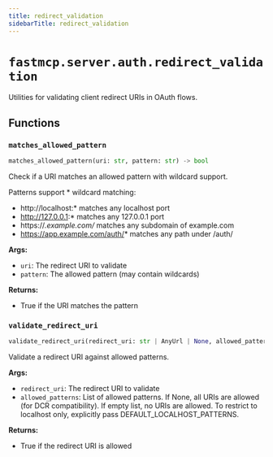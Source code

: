 ```yaml
---
title: redirect_validation
sidebarTitle: redirect_validation
---
```


# `fastmcp.server.auth.redirect_validation`


Utilities for validating client redirect URIs in OAuth flows.

## Functions

### `matches_allowed_pattern` <sup><a href="https://github.com/jlowin/fastmcp/blob/main/src/fastmcp/server/auth/redirect_validation.py#L8" target="_blank"><Icon icon="github" style="width: 14px; height: 14px;" /></a></sup>

```python
matches_allowed_pattern(uri: str, pattern: str) -> bool
```


Check if a URI matches an allowed pattern with wildcard support.

Patterns support * wildcard matching:
- http://localhost:* matches any localhost port
- http://127.0.0.1:* matches any 127.0.0.1 port
- https://*.example.com/* matches any subdomain of example.com
- https://app.example.com/auth/* matches any path under /auth/

**Args:**
- `uri`: The redirect URI to validate
- `pattern`: The allowed pattern (may contain wildcards)

**Returns:**
- True if the URI matches the pattern


### `validate_redirect_uri` <sup><a href="https://github.com/jlowin/fastmcp/blob/main/src/fastmcp/server/auth/redirect_validation.py#L28" target="_blank"><Icon icon="github" style="width: 14px; height: 14px;" /></a></sup>

```python
validate_redirect_uri(redirect_uri: str | AnyUrl | None, allowed_patterns: list[str] | None) -> bool
```


Validate a redirect URI against allowed patterns.

**Args:**
- `redirect_uri`: The redirect URI to validate
- `allowed_patterns`: List of allowed patterns. If None, all URIs are allowed (for DCR compatibility).
             If empty list, no URIs are allowed.
             To restrict to localhost only, explicitly pass DEFAULT_LOCALHOST_PATTERNS.

**Returns:**
- True if the redirect URI is allowed

